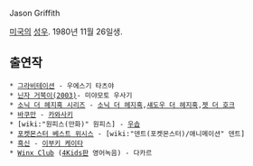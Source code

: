 Jason Griffith 

[[미국]]의 [[성우]]. 1980년 11월 26일생.

== 출연작 ==
 * [[그라비테이션]] - 우에스기 타츠야
 * [[닌자 거북이(2003)]]- 미야모토 우사기
 * [[소닉 더 헤지혹 시리즈]] - [[소닉 더 헤지혹]],[[섀도우 더 헤지혹]],[[젯 더 호크]]
 * [[바쿠만]] - [[카와사키]]
 * [wiki:"원피스(만화)" 원피스] - [[우솝]]
 * [[포켓몬스터 베스트 위시스]] - [wiki:"덴트(포켓몬스터)/애니메이션" 덴트]
 * [[흑신]] - [[이부키 케이타]]
 * [[Winx Club]] ([[4Kids]]판 영어녹음) - 다카르
